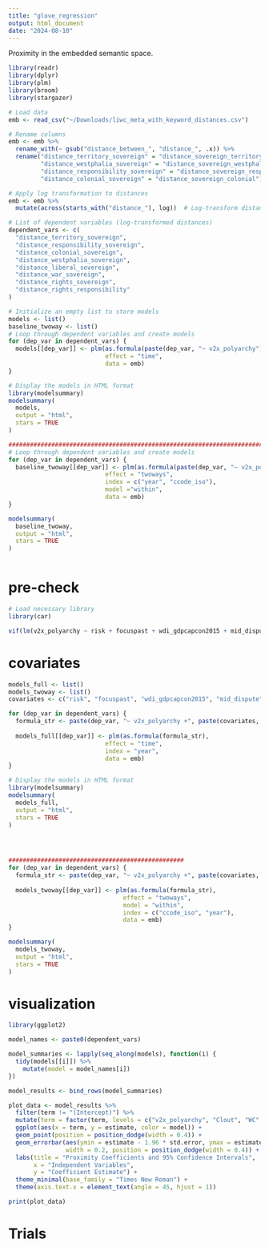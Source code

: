 ```yaml
---
title: "glove_regression"
output: html_document
date: "2024-08-10"
---
```


Proximity in the embedded semantic space. 

```r
library(readr)
library(dplyr)
library(plm)
library(broom)
library(stargazer)

# Load data
emb <- read_csv("~/Downloads/liwc_meta_with_keyword_distances.csv")

# Rename columns
emb <- emb %>%
  rename_with(~ gsub("distance_between_", "distance_", .x)) %>%
  rename("distance_territory_sovereign" = "distance_sovereign_territory",
         "distance_westphalia_sovereign" = "distance_sovereign_westphalia",
         "distance_responsibility_sovereign" = "distance_sovereign_responsibility",
         "distance_colonial_sovereign" = "distance_sovereign_colonial")

# Apply log transformation to distances
emb <- emb %>%
  mutate(across(starts_with("distance_"), log))  # Log-transform distance variables

# List of dependent variables (log-transformed distances)
dependent_vars <- c(
  "distance_territory_sovereign",
  "distance_responsibility_sovereign", 
  "distance_colonial_sovereign",
  "distance_westphalia_sovereign", 
  "distance_liberal_sovereign", 
  "distance_war_sovereign", 
  "distance_rights_sovereign",
  "distance_rights_responsibility"
)

# Initialize an empty list to store models
models <- list()
baseline_twoway <- list()
# Loop through dependent variables and create models
for (dep_var in dependent_vars) {
  models[[dep_var]] <- plm(as.formula(paste(dep_var, "~ v2x_polyarchy")), 
                           effect = "time", 
                           data = emb)
}

# Display the models in HTML format
library(modelsummary)
modelsummary(
  models, 
  output = "html", 
  stars = TRUE
)

##############################################################################
# Loop through dependent variables and create models
for (dep_var in dependent_vars) {
  baseline_twoway[[dep_var]] <- plm(as.formula(paste(dep_var, "~ v2x_polyarchy")), 
                           effect = "twoways",
                           index = c("year", "ccode_iso"),
                           model ="within",
                           data = emb)
}

modelsummary(
  baseline_twoway, 
  output = "html", 
  stars = TRUE
)



```

# pre-check
```r
# Load necessary library
library(car)

vif(lm(v2x_polyarchy ~ risk + focuspast + wdi_gdpcapcon2015 + mid_dispute + cow_num_inter + cow_num_civil, data = emb))

```


# covariates
```r
models_full <- list()
models_twoway <- list()
covariates <- c("risk", "focuspast", "wdi_gdpcapcon2015", "mid_dispute", "cow_num_inter", "cow_num_civil")

for (dep_var in dependent_vars) {
  formula_str <- paste(dep_var, "~ v2x_polyarchy +", paste(covariates, collapse = " + "))
  
  models_full[[dep_var]] <- plm(as.formula(formula_str), 
                           effect = "time", 
                           index = "year",
                           data = emb)
}

# Display the models in HTML format
library(modelsummary)
modelsummary(
  models_full, 
  output = "html", 
  stars = TRUE
)




#################################################
for (dep_var in dependent_vars) {
  formula_str <- paste(dep_var, "~ v2x_polyarchy +", paste(covariates, collapse = " + "))
  
  models_twoway[[dep_var]] <- plm(as.formula(formula_str), 
                                effect = "twoways",     
                                model = "within", 
                                index = c("ccode_iso", "year"), 
                                data = emb)
}

modelsummary(
  models_twoway, 
  output = "html", 
  stars = TRUE
)
```

# visualization
```r
library(ggplot2)

model_names <- paste0(dependent_vars)

model_summaries <- lapply(seq_along(models), function(i) {
  tidy(models[[i]]) %>%
    mutate(model = model_names[i])
})

model_results <- bind_rows(model_summaries)

plot_data <- model_results %>%
  filter(term != "(Intercept)") %>%
  mutate(term = factor(term, levels = c("v2x_polyarchy", "Clout", "WC", "emo_neg", "mid_num_dispute", "focuspast"))) %>%
  ggplot(aes(x = term, y = estimate, color = model)) +
  geom_point(position = position_dodge(width = 0.4)) +
  geom_errorbar(aes(ymin = estimate - 1.96 * std.error, ymax = estimate + 1.96 * std.error),
                width = 0.2, position = position_dodge(width = 0.4)) +
  labs(title = "Proximity Coefficients and 95% Confidence Intervals",
       x = "Independent Variables",
       y = "Coefficient Estimate") +
  theme_minimal(base_family = "Times New Roman") +
  theme(axis.text.x = element_text(angle = 45, hjust = 1))

print(plot_data)

```

# Trials
```r

```



